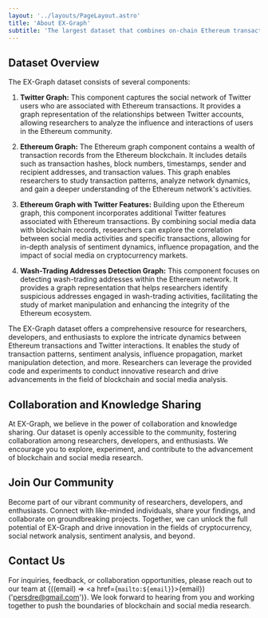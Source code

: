 ```yaml
---
layout: '../layouts/PageLayout.astro'
title: 'About EX-Graph'
subtitle: 'The largest dataset that combines on-chain Ethereum transaction records with off-chain data from Twitter'
---
```



## Dataset Overview

The EX-Graph dataset consists of several components:

1. **Twitter Graph:** This component captures the social network of Twitter users who are associated with Ethereum transactions. It provides a graph representation of the relationships between Twitter accounts, allowing researchers to analyze the influence and interactions of users in the Ethereum community.

2. **Ethereum Graph:** The Ethereum graph component contains a wealth of transaction records from the Ethereum blockchain. It includes details such as transaction hashes, block numbers, timestamps, sender and recipient addresses, and transaction values. This graph enables researchers to study transaction patterns, analyze network dynamics, and gain a deeper understanding of the Ethereum network's activities.

3. **Ethereum Graph with Twitter Features:** Building upon the Ethereum graph, this component incorporates additional Twitter features associated with Ethereum transactions. By combining social media data with blockchain records, researchers can explore the correlation between social media activities and specific transactions, allowing for in-depth analysis of sentiment dynamics, influence propagation, and the impact of social media on cryptocurrency markets.

4. **Wash-Trading Addresses Detection Graph:** This component focuses on detecting wash-trading addresses within the Ethereum network. It provides a graph representation that helps researchers identify suspicious addresses engaged in wash-trading activities, facilitating the study of market manipulation and enhancing the integrity of the Ethereum ecosystem.

The EX-Graph dataset offers a comprehensive resource for researchers, developers, and enthusiasts to explore the intricate dynamics between Ethereum transactions and Twitter interactions. It enables the study of transaction patterns, sentiment analysis, influence propagation, market manipulation detection, and more. Researchers can leverage the provided code and experiments to conduct innovative research and drive advancements in the field of blockchain and social media analysis.

<NiceMovingPicture client:load />

## Collaboration and Knowledge Sharing

At EX-Graph, we believe in the power of collaboration and knowledge sharing. Our
dataset is openly accessible to the community, fostering collaboration among
researchers, developers, and enthusiasts. We encourage you to explore,
experiment, and contribute to the advancement of blockchain and social media
research.

## Join Our Community

Become part of our vibrant community of researchers, developers, and
enthusiasts. Connect with like-minded individuals, share your findings, and
collaborate on groundbreaking projects. Together, we can unlock the full
potential of EX-Graph and drive innovation in the fields of cryptocurrency,
social network analysis, sentiment analysis, and beyond.

## Contact Us

For inquiries, feedback, or collaboration opportunities, please reach out to our
team at {((email) => <a href={`mailto:${email}`}>{email}</a>)('persdre@gmail.com')}.
We look forward to hearing from you and working
together to push the boundaries of blockchain and social media research.
